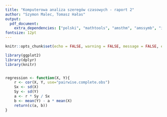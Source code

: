 ```yaml
---
title: "Komputerowa analiza szeregów czasowych - raport 2"
author: "Szymon Malec, Tomasz Hałas"
output:
  pdf_document: 
    extra_dependencies: ["polski", "mathtools", "amsthm", "amssymb", "icomma", "upgreek", "xfrac", "scrextend", "float", "tabularx", "hyperref", "caption", "enumitem"]
fontsize: 12pt
---
```


\renewcommand{\figurename}{Wykres}
\renewcommand{\tablename}{Tablica}
\titlelabel{\thetitle.\quad}
\raggedbottom

```r
knitr::opts_chunk$set(echo = FALSE, warning = FALSE, message = FALSE, eval = TRUE, fig.pos = "H", dev.args=list(encoding="CP1257.enc"))
```

```r
library(ggplot2)
library(dplyr)
library(knitr)


regression <- function(X, Y){
    r <- cor(X, Y, use="pairwise.complete.obs")
    Sx <- sd(X)
    Sy <- sd(Y)
    a <- r * Sy / Sx
    b <- mean(Y) - a * mean(X)
    return(c(a, b))
}
```




\section{Wstęp}




\section{Opis danych}




\section{Podsumowanie}

